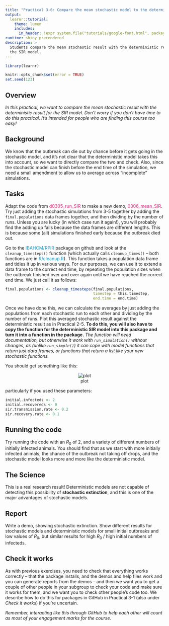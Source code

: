 ```yaml
---
title: "Practical 3-6: Compare the mean stochastic model to the deterministic SIR model"
output: 
  learnr::tutorial:
    theme: lumen
    includes:
      in_header: !expr system.file("tutorials/google-font.html", package = "RPiR")
runtime: shiny_prerendered
description: >
  Students compare the mean stochastic result with the deterministic result for 
  the SIR model.
---
```


```r
library(learnr)

knitr::opts_chunk$set(error = TRUE)
set.seed(123)
```

## Overview

*In this practical, we want to compare the mean stochastic result with the
 deterministic result for the SIR model. Don't worry if you don't have time
 to do this practical. It's intended for people who are finding this course
 too easy!*

## Background

We know that the outbreak can die out by chance before it gets going in the 
stochastic model, and it's not clear that the deterministic model takes this 
into account, so we want to directly compare the two and check. Also, since the
stochastic model can finish before the end time of the simulation, we need a 
small amendment to allow us to average across "incomplete" simulations.

## Tasks

Adapt the code from <span style="color: #dd1c77;">d0305_run_SIR</span> to make a 
new demo, <span style="color: #dd1c77;">0306_mean_SIR</span>. Try just 
adding the stochastic simulations from 3-5 together by adding the 
`final.populations` data frames together, and then dividing by the number of 
runs. Unless you are lucky (in which case run it again!), you will probably find 
the adding up fails because the data frames are different lengths. This is 
because some (all) simulations finished early because the outbreak died out.

Go to the <span style="color: #1697C0;">IBAHCM/RPiR</span> package on 
github and look at the `cleanup_timesteps()` function (which actually calls 
`cleanup_times()` -- both functions are in
<span style="color: #1697C0;">R/cleanup.R</span>). This function takes a
population data frame and tidies it up in various ways. For our purposes, we can
use it to extend a data frame to the correct end time, by repeating the 
population sizes when the outbreak finished over and over again until we have
reached the correct end time. We just call it as follows:

```r
final.populations <- cleanup_timesteps(final.populations,
                                       timestep = this.timestep,
                                       end.time = end.time)
```

Once we have done this, we can calculate the averages by just adding the 
populations from each stochastic run to each other and dividing by the number of
runs. Plot this averaged stochastic result against the deterministic result as
in Practical 2-5. **To do this, you will also have to copy the function for the
deterministic SIR model into this package and turn it into a function in the
package.** *The function will need documentation, but otherwise it work with
`run_simulation()` without changes, as (unlike `run_simple()`) it can cope with
model functions that return just data frames, or functions that return a list
like your new stochastic functions.*

You should get something like this:

<center>![plot](images/3-6.gif)</center>

particularly if you used these parameters:

```r
initial.infecteds <- 2
initial.recovereds <- 0
sir.transmission.rate <- 0.2
sir.recovery.rate <- 0.1
```

## Running the code

Try running the code with an $R_0$ of 2, and a variety of different numbers of 
initially infected animals. You should find that as we start with more initially
infected animals, the chance of the outbreak not taking off drops, and the 
stochastic model looks more and more like the deterministic model.

## The Science

This is a real research result! Deterministic models are not capable of 
detecting this possibility of **stochastic extinction**, and this is one of the 
major advantages of stochastic models.

## Report

Write a demo, showing stochastic extinction. Show different results 
for stochastic models and deterministic models for small initial outbreaks and 
low values of $R_0$, but similar results for high $R_0$ / high initial numbers 
of infecteds.

## Check it works

As with previous exercises, you need to check that everything works correctly --
that the package installs, and the demos and help files work and you can
generate reports from the demos -- and then we want you to get a couple of other
people in your subgroup to check your code and make sure it works for them,
and we want you to check other people's code too. We describe how to do this for
packages in GitHub in Practical 3-1 (also under *Check it works*) if you're
uncertain.

*Remember, interacting like this through GitHub to help each other will count as
most of your engagement marks for the course.*
